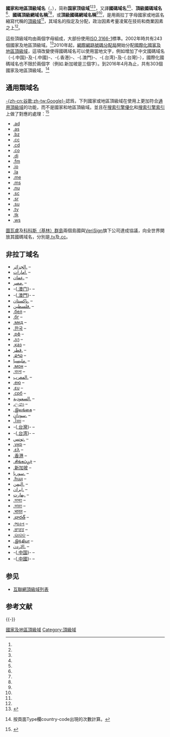 {{expert|time=2014-01-29T15:19:10+00:00}}
'''國家和地區頂級域名'''（{{lang-en|country code top-level domain}}，{{lang-en|ccTLD}}），简称'''国家顶级域'''<ref name="电子商务概论_清华大学2004"/><ref name="高校图书馆工作_湖南大学1999"/><ref name="知识产权文丛_方正_2001"/>，又譯'''國碼域名'''<ref name="左正東2008"/><ref name="公共行政學報2008"/>、'''頂級國碼域名'''<ref name="Auto25-1"/>、'''國碼頂級網域名稱'''<ref name="部落格站長群2010"/><ref name="財團法人台灣網路資訊中心2009"/>，或'''頂級國碼網域名稱'''<ref name="財團法人台灣網路資訊中心2009"/><ref name="國家通訊傳播委員會"/>，是用兩拉丁字母國家或地區名縮寫代稱的[[頂級域|頂級域]]<ref name="兰少华杨余旺2006"/>，其域名的指定及分配，政治因素考量凌駕在技術和商業因素之上<ref name="Mueller2004"/>。

這些頂級域均由兩個字母組成，大部份使用[[ISO_3166-1|ISO 3166-1]]標準。2002年時共有243個國家及地區頂級域。<ref>{{cite book|title=''Intellectual Property on the Internet: A Survey of Issues''|url=http://books.google.com/books?id=104YeGJVsG4C&pg=PA60|year=2002年|publisher=WIPO|isbn=978-92-805-1143-7|pages=60}}</ref>2010年起，[[網際網路號碼分配局|網際網路號碼分配局]]開始分配[[國際化國家及地區頂級域|國際化國家及地區頂級域]]，這項改變使得國碼域名可以使用當地文字，例如增加了中文國碼域名（-{.中国}-及-{.中國}-、-{.香港}-、-{.澳門}-、-{.台湾}-及-{.台灣}-），國際化國碼域名也不限於兩個字（例如.新加坡是三個字）。到2016年4月為止，共有303個國家及地區頂級域。<ref>{{Cite web | url=https://www.iana.org/domains/root/db | title=Root Zone Database | publisher=IANA | accessdate=2015-07-15 | archive-date=2018-09-25 | archive-url=https://web.archive.org/web/20180925004636/http://www.iana.org/domains/root/db | dead-url=no }}按頁面Type欄country-code出現的次數計算。</ref>

== 通用類域名 ==
[[谷歌|-{zh-cn:谷歌;zh-tw:Google}-]]認爲，下列國家或地區頂級域在使用上更加符合[[通用頂級域|通用頂級域]]的功能，而不是國家和地區頂級域。並且在[[搜索引擎優化|搜索引擎優化]]和[[搜索引擎索引|搜索引擎索引]]上做了對應的處理：<ref>{{Cite web |url=https://support.google.com/webmasters/answer/182192#generic-domains |title=存档副本 |accessdate=2020-05-06 |archive-date=2019-10-05 |archive-url=https://web.archive.org/web/20191005224021/https://support.google.com/webmasters/answer/182192#generic-domains |dead-url=no }}</ref>
{{div col|col=3}}
* [[.ad|.ad]]
* [[.as|.as]]
* [[.bz|.bz]]
* [[.cc|.cc]]
* [[.cd|.cd]]
* [[.co|.co]]
* [[.dj|.dj]]
* [[.fm|.fm]]
* [[.io|.io]]
* [[.la|.la]]
* [[.me|.me]]
* [[.ms|.ms]]
* [[.nu|.nu]]
* [[.sc|.sc]]
* [[.sr|.sr]]
* [[.su|.su]]
* [[.tv|.tv]]
* [[.tk|.tk]]
* [[.ws|.ws]]
{{div col end}}
[[圖瓦盧|圖瓦盧]]及[[科科斯（基林）群島|科科斯（基林）群島]]兩個島國與[[VeriSign|VeriSign]]旗下公司達成協議，向全世界開放其國碼域名，分別是[[.tv|.tv]]及[[.cc|.cc]]。

== 非拉丁域名 ==
{{div col|col=3}}
* [[الجزائر.|الجزائر.]] – {{DZA}}
* [[امارات.|امارات.]] – {{UAE}}
* [[عمان.|عمان.]] – {{OMA}}
* [[مصر.|مصر.]] – {{EGY}}
* -{[[.澳门|.澳门]]}- – {{MAC}}
* -{[[.澳門|.澳門]]}- – {{MAC}}
* [[پاکستان.|پاکستان.]] – {{PAK}}
* [[فلسطين.|فلسطين.]] – {{PSE}}
* [[.бел|.бел]] – {{BLR}}
* [[.бг|.бг]] – {{BGR}}
* [[.мкд|.мкд]] – {{MKD}}
* [[.한국|.한국]] – {{KOR}}
* [[.рф|.рф]] – {{RUS}}
* [[.გე|.გე]] – {{GEO}}
* [[.қаз|.қаз]] – {{KAZ}}
* [[قطر.|قطر.]] – {{QAT}}
* [[.ລາວ|.ລາວ]] – {{LAO}}
* [[مليسيا.|مليسيا.]] – {{MYS}}
* [[.мон|.мон]] – {{MGL}}
* [[.বাংলা|.বাংলা]] – {{BGD}}
* [[المغرب.|المغرب.]] – {{MAR}}
* [[.ею|.ею]] – {{EU}}
* [[.ευ|.ευ]] – {{EU}}
* [[.срб|.срб]] – {{SRB}}
* [[السعودية.|السعودية.]] – {{KSA}}
* [[.ලංකා|.ලංකා]] – {{LKA}}
* [[.இலங்கை|.இலங்கை]] – {{LKA}}
* [[سودان.|سودان.]] – {{SDN}}
* [[.ไทย|.ไทย]] – {{THA}}
* -{[[.台灣|.台灣]]}- – {{ROC-TWN}}
* -{[[.台湾|.台湾]]}- – {{ROC-TWN}}
* [[تونس.|تونس.]] – {{TUN}}
* [[.укр|.укр]] – {{UKR}}
* [[.ελ|.ελ]] – {{GRE}}
* [[.香港|.香港]] – {{HKG}}
* [[.சிங்கப்பூர்|.சிங்கப்பூர்]] – {{SGP}}
* [[.新加坡|.新加坡]] – {{SGP}}
* [[سوريا.|سوريا.]] – {{SYR}}
* [[.հայ|.հայ]] – {{ARM}}
* [[اليمن.|اليمن.]] – {{YEM}}
* [[ایران.|ایران.]] – {{IRN}}
* [[بھارت.|بھارت.]] – {{IND}}
* [[.ভাৰত|.ভাৰত]] – {{IND}}
* [[.ভারত|.ভারত]] – {{IND}}
* [[.भारत|.भारत]] – {{IND}}
* [[.భారత్|.భారత్]] – {{IND}}
* [[.ભારત|.ભારત]] – {{IND}}
* [[.ਭਾਰਤ|.ਭਾਰਤ]] – {{IND}}
* [[.ଭାରତ|.ଭାରତ]] – {{IND}}
* [[.இந்தியா|.இந்தியா]] – {{IND}}
* [[الاردن.|الاردن.]] – {{JOR}}
* -{[[.中国|.中国]]}- – {{PRC}}
* -{[[.中國|.中國]]}- – {{PRC}}
{{div col end}}

== 参见 ==
* [[互聯網頂級域列表|互聯網頂級域列表]]
== 参考文献 ==
{{Reflist|45em|refs=
<ref name="电子商务概论_清华大学2004">{{cite book|title=电子商务概论|url=http://books.google.com/books?id=lbQKyFKu-aUC&pg=RA1-PR15|accessdate=31 January 2014|year=2004|publisher=清华大学出版社有限公司|location=北京|language=zh-cn|isbn=978-7-81082-353-1|archive-date=2014-09-20|archive-url=https://web.archive.org/web/20140920201720/http://books.google.com/books?id=lbQKyFKu-aUC&pg=RA1-PR15|dead-url=no}}</ref>

<ref name="高校图书馆工作_湖南大学1999">{{cite book|title=高校图书馆工作|url=http://books.google.com/books?id=m2XlAAAAMAAJ|accessdate=31 January 2014|year=1999|publisher=湖南大学出版社|language=zh-cn|archive-date=2014-09-20|archive-url=https://web.archive.org/web/20140920202007/http://books.google.com/books?id=m2XlAAAAMAAJ|dead-url=no}}</ref>

<ref name="知识产权文丛_方正_2001">{{cite book|title=知识产权文丛Intellectual Property Collections|url=http://books.google.com/books?id=c2E6AQAAIAAJ|volume=第6卷|year=2001|language=zh-cn|publisher=中国方正出版社|isbn=978-7-80107-463-8|access-date=2014-01-31|archive-date=2014-09-20|archive-url=https://web.archive.org/web/20140920203346/http://books.google.com/books?id=c2E6AQAAIAAJ|dead-url=no}}</ref>

<ref name="左正東2008">{{cite journal|title=國碼域名屬於誰?ICANN與主權國家的角力|journal=中華國際法與超國界法評論|pages=477-524|issue=200812 (4:2期)|language=zh-tw|year=2008}}</ref>

<ref name="公共行政學報2008">{{cite book|title=公共行政學報：Journal of public administration|url=http://books.google.com/books?id=T0cjAQAAMAAJ|accessdate=31 January 2014|year=2008|publisher=國立政治大學，公共行政學系|language=zh-tw|quote=即是否需要推動經營國碼域名的國際標準呈現正反意見，但是，在建議文件有關國碼域名的說明，卻只強調在地控制作爲國碼域名的準則|archive-date=2014-09-20|archive-url=https://web.archive.org/web/20140920203945/http://books.google.com/books?id=T0cjAQAAMAAJ|dead-url=no}}</ref>

<ref name="Auto25-1">{{Cite web |url=http://www.appledaily.com.tw/appledaily/article/headline/20130826/35247844/ |title=.htc .acer新網域名年底啟用向全球行銷北市府也申請.taipei |accessdate=2014-01-31 |archive-date=2016-07-02 |archive-url=https://web.archive.org/web/20160702094823/http://www.appledaily.com.tw/appledaily/article/headline/20130826/35247844/ |dead-url=no }}</ref>

<ref name="部落格站長群2010">{{cite book|author=部落格站長群|title=站長親授！WordPress 3.0部落格架站十堂課|url=http://books.google.com/books?id=OpSrAAAAQBAJ&pg=PA29|date=19 October 2010|language=zh-tw|publisher=電腦人|isbn=978-986-199-235-8|pages=29–|access-date=2014-01-31|archive-date=2014-09-20|archive-url=https://web.archive.org/web/20140920200414/http://books.google.com/books?id=OpSrAAAAQBAJ&pg=PA29|dead-url=no}}</ref>

<ref name="財團法人台灣網路資訊中心2009">{{cite book|author=財團法人台灣網路資訊中心|title=台灣網域名稱爭議案例精選|url=http://books.google.com/books?id=MG5M4KhPRiYC|accessdate=31 January 2014|date=2009-11-16|publisher=秀威資訊科技股份有限公司|location=台北|language=zh-tw|isbn=978-986-80910-5-4|pages=16–|archive-date=2014-09-20|archive-url=https://web.archive.org/web/20140920201117/http://books.google.com/books?id=MG5M4KhPRiYC|dead-url=no}}</ref>

<ref name="國家通訊傳播委員會">{{cite book|author=國家通訊傳播委員會|title=95年通訊傳播績效報告|url=http://books.google.com/books?id=uHOENe0anzgC&pg=PA150|publisher=中華民國政府出版品|language=zh-tw|isbn=978-986-01-3270-0|pages=150–|access-date=2014-01-31|archive-date=2014-09-20|archive-url=https://web.archive.org/web/20140920205148/http://books.google.com/books?id=uHOENe0anzgC&pg=PA150|dead-url=no}}</ref>

<ref name="兰少华杨余旺2006">{{cite book|author1=兰少华|author2=杨余旺|author3=吕建勇|title=TCP/IP网络与协议|url=http://books.google.com/books?id=STd0TTcAbdwC&pg=PA148|accessdate=29 January 2014|year=2006|publisher=清华大学出版社有限公司|language=zh-cn|isbn=978-7-302-11840-4|pages=148–|archive-date=2014-09-20|archive-url=https://web.archive.org/web/20140920201157/http://books.google.com/books?id=STd0TTcAbdwC&pg=PA148|dead-url=no}}</ref>

<ref name="Mueller2004">{{cite book|author=Milton Mueller|title=Ruling the Root: Internet Governance and the Taming of Cyberspace|url=http://books.google.com/books?id=sMKmdJq7iE0C&pg=PA244|accessdate=29 January 2014|year=2004|publisher=MIT Press|language=en|isbn=978-0-262-26379-5|page=244|quote=But political factors have overridden technical and business facts in this case. The GAC has lobbied to make sure that ccTLD delegations are exclusive by warning ICANN not to delegate any new TLDs with the names of countries or that use the three-letter country codes. The director-general of the European Commission, Robert Verrue, expressed support for the idea of giving governments the opportunity to register or assign in advance the two-letter and three-letter ISO country codes in the new TLDs. In its second process WIPO proposed to exclude all two-letter country codes from the second level of all new generic TLDs.|archive-date=2014-09-20|archive-url=https://web.archive.org/web/20140920205103/http://books.google.com/books?id=sMKmdJq7iE0C&pg=PA244|dead-url=no}}</ref>
}}

{{-}}
{{CcTLD}}
{{Geocoding-systems}}

[[Category:國家及地區頂級域|]]
[[Category:頂級域|Category:頂級域]]
